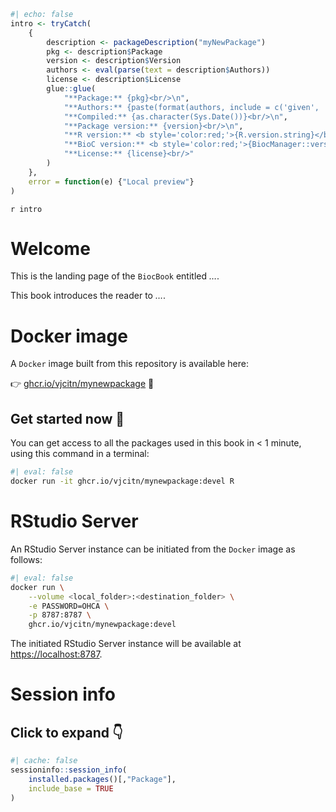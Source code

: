 ```r
#| echo: false
intro <- tryCatch(
    {
        description <- packageDescription("myNewPackage")
        pkg <- description$Package
        version <- description$Version
        authors <- eval(parse(text = description$Authors))
        license <- description$License
        glue::glue(
            "**Package:** {pkg}<br/>\n", 
            "**Authors:** {paste(format(authors, include = c('given', 'family', 'role')), collapse = ', ')}<br/>\n", 
            "**Compiled:** {as.character(Sys.Date())}<br/>\n", 
            "**Package version:** {version}<br/>\n", 
            "**R version:** <b style='color:red;'>{R.version.string}</b><br/>\n", 
            "**BioC version:** <b style='color:red;'>{BiocManager::version()}</b><br/>\n", 
            "**License:** {license}<br/>"
        )
    }, 
    error = function(e) {"Local preview"}
)
```

`r intro`

# Welcome {-}

This is the landing page of the `BiocBook` entitled *...*.  

This book introduces the reader to *...*.  

# Docker image {-}

A `Docker` image built from this repository is available here: 

👉 [ghcr.io/vjcitn/mynewpackage](https://ghcr.io/vjcitn/mynewpackage) 🐳

::: {.callout-tip icon='true'}
## Get started now 🎉

You can get access to all the packages used in this book in < 1 minute, 
using this command in a terminal: 

```sh
#| eval: false
docker run -it ghcr.io/vjcitn/mynewpackage:devel R
```

:::

# RStudio Server {-}

An RStudio Server instance can be initiated from the `Docker` image as follows: 

```sh
#| eval: false
docker run \
    --volume <local_folder>:<destination_folder> \
    -e PASSWORD=OHCA \
    -p 8787:8787 \
    ghcr.io/vjcitn/mynewpackage:devel
```

The initiated RStudio Server instance will be available at 
[https://localhost:8787](https://localhost:8787).

<!-- 
# System dependencies and conda 

A pre-configured `micromamba` environment called `BiocBook` is available 
once the Docker image is loaded. It provides all the softwares listed in 
`requirements.yml`. 

```sh
#| eval: false
docker run -it ghcr.io/vjcitn/mynewpackage:devel bash
micromamba activate BiocBook
``` 
-->

# Session info {-}

::: {.callout-note collapse="true"}

## Click to expand 👇

```r
#| cache: false
sessioninfo::session_info(
    installed.packages()[,"Package"], 
    include_base = TRUE
)
```

:::
